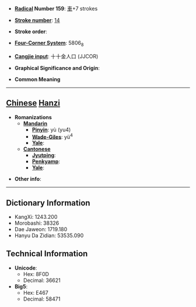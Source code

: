 * '''[[Wiktionary:Chinese radical index| Radical]] Number 159''': [[Wiktionary:Chinese radical index 車|車]]+7 strokes

* '''[[Wiktionary:Chinese total strokes index|Stroke number]]''': [[Wiktionary:Chinese total strokes index 14|14]]

* '''Stroke order''': 

* '''[[Wiktionary:Chinese four corner index|Four-Corner System]]''': 5806<sub>8</sub>

* '''[[Wiktionary:Chinese Cangjie index|Cangjie input]]''': 十十金人口 (JJCOR)

* '''Graphical Significance and Origin''': 

* '''Common Meaning'''

----

== [[Chinese]] [[Hanzi]] ==

* '''Romanizations'''
** '''[[Mandarin]]'''
*** '''[[Pinyin]]''': yù (yu4)
*** '''[[Wade-Giles]]''': yü<sup>4</sup>
*** '''[[Yale]]''': 
** '''[[Cantonese]]'''
*** '''[[Jyutping]]''':
*** '''[[Penkyamp]]''': 
*** '''[[Yale]]''': 

* '''Other info''': 

----

== Dictionary Information ==

* KangXi: 1243.200
* Morobashi: 38326
* Dae Jaweon: 1719.180
* Hanyu Da Zidian: 53535.090

== Technical Information ==

* '''Unicode''':
** Hex: 8F0D
** Decimal: 36621
* '''Big5''':
** Hex: E467
** Decimal: 58471